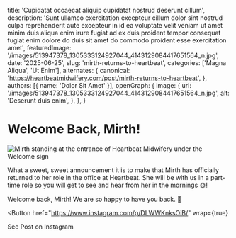 
  title: 'Cupidatat occaecat aliquip cupidatat nostrud deserunt cillum',
  description: 'Sunt ullamco exercitation excepteur cillum dolor sint nostrud culpa reprehenderit aute excepteur in id ea voluptate velit veniam ut amet minim duis aliqua enim irure fugiat ad ex duis proident tempor consequat fugiat enim dolore do duis sit amet do commodo proident esse exercitation amet',
  featuredImage: '/images/513947378_1305333124927044_4143129084417651564_n.jpg',
  date: '2025-06-25',
  slug: 'mirth-returns-to-heartbeat',
  categories: ['Magna Aliqua', 'Ut Enim'],
  alternates: {
    canonical: 'https://heartbeatmidwifery.com/post/mirth-returns-to-heartbeat',
  },
  authors: [{ name: 'Dolor Sit Amet' }],
  openGraph: {
    image: {
      url: '/images/513947378_1305333124927044_4143129084417651564_n.jpg',
      alt: 'Deserunt duis enim',
    },
  },
}

# Welcome Back, Mirth!

<Image
  src="/images/513947378_1305333124927044_4143129084417651564_n.jpg"
  size="large"
  alt="Mirth standing at the entrance of Heartbeat Midwifery under the Welcome sign"
  wrap={true}
/>

What a sweet, sweet announcement it is to make that Mirth has officially returned to her role in the office at Heartbeat. She will be with us in a part-time role so you will get to see and hear from her in the mornings 🌞!

Welcome back, Mirth! We are so happy to have you back. 🤍

<Button
  href="https://www.instagram.com/p/DLWWKnksOiB/"
  wrap={true}
>
  See Post on Instagram
</Button>
